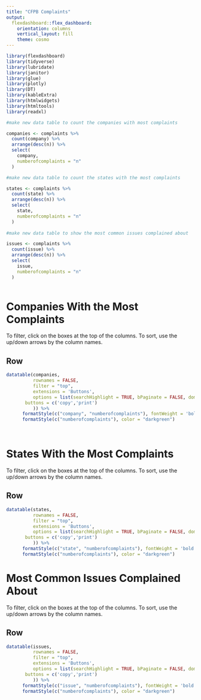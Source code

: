 ```yaml
---
title: "CFPB Complaints"
output: 
  flexdashboard::flex_dashboard:
    orientation: columns
    vertical_layout: fill
    theme: cosmo
---
```


```r
library(flexdashboard)
library(tidyverse)
library(lubridate)
library(janitor)
library(glue)
library(plotly)
library(DT)
library(kableExtra)
library(htmlwidgets)
library(htmltools)
library(readxl)

#make new data table to count the companies with most complaints

companies <- complaints %>%
  count(company) %>%
  arrange(desc(n)) %>%
  select(
    company, 
    numberofcomplaints = "n"
  )

#make new data table to count the states with the most complaints

states <- complaints %>%
  count(state) %>%
  arrange(desc(n)) %>%
  select(
    state,
    numberofcomplaints = "n"
  )
 
#make new data table to show the most common issues complained about

issues <- complaints %>%
  count(issue) %>%
  arrange(desc(n)) %>%
  select(
    issue,
    numberofcomplaints = "n"
  )



```

Companies With the Most Complaints
=====================================
To filter, click on the boxes at the top of the columns. To sort, use the up/down arrows by the column names.

Row {data-height=1000}
-----------------------------------------------------------------------
```r

datatable(companies,
          rownames = FALSE,
          filter = "top",
          extensions = 'Buttons', 
          options = list(searchHighlight = TRUE, bPaginate = FALSE, dom = 'Bfrtip',
       buttons = c('copy','print')
          )) %>% 
      formatStyle(c("company", "numberofcomplaints"), fontWeight = 'bold') %>% 
      formatStyle(c("numberofcomplaints"), color = "darkgreen") 




```

States With the Most Complaints
=====================================
To filter, click on the boxes at the top of the columns. To sort, use the up/down arrows by the column names.

Row {data-height=1000}
-----------------------------------------------------------------------

```r

datatable(states,
          rownames = FALSE,
          filter = "top",
          extensions = 'Buttons', 
          options = list(searchHighlight = TRUE, bPaginate = FALSE, dom = 'Bfrtip',
       buttons = c('copy','print')
          )) %>% 
      formatStyle(c("state", "numberofcomplaints"), fontWeight = 'bold') %>% 
      formatStyle(c("numberofcomplaints"), color = "darkgreen") 


```

Most Common Issues Complained About
=====================================
To filter, click on the boxes at the top of the columns. To sort, use the up/down arrows by the column names.

Row {data-height=1000}
-----------------------------------------------------------------------

```r

datatable(issues,
          rownames = FALSE,
          filter = "top",
          extensions = 'Buttons', 
          options = list(searchHighlight = TRUE, bPaginate = FALSE, dom = 'Bfrtip',
       buttons = c('copy','print')
          )) %>% 
      formatStyle(c("issue", "numberofcomplaints"), fontWeight = 'bold') %>% 
      formatStyle(c("numberofcomplaints"), color = "darkgreen") 



```

